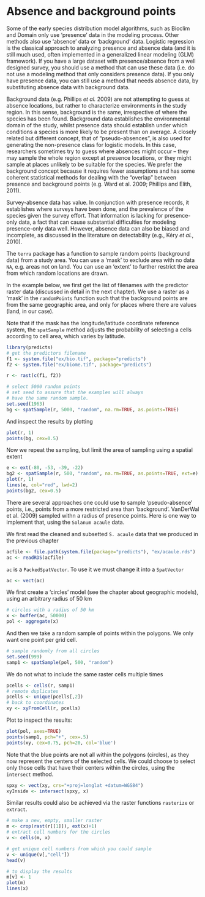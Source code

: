 
# Absence and background points


Some of the early species distribution model algorithms, such as Bioclim and Domain only use 'presence' data in the modeling process. Other methods also use 'absence' data or 'background' data. Logistic regression is the classical approach to analyzing presence and absence data (and it is still much used, often implemented in a generalized linear modeling (GLM) framework). If you have a large dataset with presence/absence from a well designed survey, you should use a method that can use these data (i.e. do not use a modeling method that only considers presence data). If you only have presence data, you can still use a method that needs absence data, by substituting absence data with background data. 

Background data (e.g. Phillips *et al.* 2009) are not attempting to guess at absence locations, but rather to characterize environments in the study region. In this sense, background is the same, irrespective of where the species has been found. Background data establishes the environmental domain of the study, whilst presence data should establish under which conditions a species is more likely to be present than on average. A closely related but different concept, that of "pseudo-absences", is also used for generating the non-presence class for logistic models. In this case, researchers sometimes try to guess where absences might occur – they may sample the whole region except at presence locations, or they might sample at places unlikely to be suitable for the species. We prefer the background concept because it requires fewer assumptions and has some coherent statistical methods for dealing with the "overlap" between presence and background points (e.g. Ward et al. 2009; Phillips and Elith, 2011). 

Survey-absence data has value. In conjunction with presence records, it establishes where surveys have been done, and the prevalence of the species given the survey effort. That information is lacking for presence-only data, a fact that can cause substantial difficulties for modeling presence-only data well.  However, absence data can also be biased and incomplete, as discussed in the literature on detectability (e.g., Kéry *et al.*, 2010).  

The `terra` package has a function to sample random points (background data) from a study area. You can use a 'mask' to exclude area with no data `NA`, e.g. areas not on land. You can use an 'extent' to further restrict the area from which random locations are drawn.  

In the example below, we first get the list of filenames with the predictor raster data (discussed in detail in the next chapter). We use a raster as a 'mask' in the `randomPoints` function such that the background points are from the same geographic area, and only for places where there are values (land, in our case). 

Note that if the mask has the longitude/latitude coordinate reference system, the `spatSample` method adjusts the probability of selecting a cells according to cell area, which varies by latitude.

```r
library(predicts)
# get the predictors filename  
f1 <- system.file("ex/bio.tif", package="predicts")
f2 <- system.file("ex/biome.tif", package="predicts")

r <- rast(c(f1, f2))

# select 5000 random points
# set seed to assure that the examples will always
# have the same random sample.
set.seed(1963)
bg <- spatSample(r, 5000, "random", na.rm=TRUE, as.points=TRUE)
```

And inspect the results by plotting
```r
plot(r, 1)
points(bg, cex=0.5)
```

Now we repeat the sampling, but limit the area of sampling using a spatial extent

```r
e <- ext(-80, -53, -39, -22)
bg2 <- spatSample(r, 500, "random", na.rm=TRUE, as.points=TRUE, ext=e)
plot(r, 1)
lines(e, col="red", lwd=2)
points(bg2, cex=0.5)
```

There are several approaches one could use to sample 'pseudo-absence' points, i.e., points from a more restricted area than 'background'. VanDerWal et al. (2009) sampled withn a radius of presence points. Here is one way to implement that, using the `Solanum acaule` data.

We first read the cleaned and subsetted `S. acaule` data that we produced in the previous chapter 
```r
acfile <- file.path(system.file(package="predicts"), "ex/acaule.rds")
ac <- readRDS(acfile)
```

`ac` is a `PackedSpatVector`. To use it we must change it into a `SpatVector`

```r
ac <- vect(ac)
```

We first create a 'circles' model (see the chapter about geographic models), using an arbitrary radius of 50 km
```r
# circles with a radius of 50 km
x <- buffer(ac, 50000)
pol <- aggregate(x)
```



And then we take a random sample of points within the polygons. We only want one point per grid cell.

```r
# sample randomly from all circles
set.seed(999)
samp1 <- spatSample(pol, 500, "random")
```

We do not what to include the same raster cells multiple times

```r
pcells <- cells(r, samp1)
# remote duplicates
pcells <- unique(pcells[,2])
# back to coordinates
xy <- xyFromCell(r, pcells)
```

Plot to inspect the results:

```r
plot(pol, axes=TRUE)
points(samp1, pch="+", cex=.5)
points(xy, cex=0.75, pch=20, col='blue')
```

Note that the blue points are not all within the polygons (circles), as they now represent the centers of the selected cells. We could choose to select only those cells that have their centers within the circles, using the `intersect` method.

```r
spxy <- vect(xy, crs="+proj=longlat +datum=WGS84")
xyInside <- intersect(spxy, x)
```

Similar results could also be achieved via the raster functions `rasterize` or `extract`.

```r
# make a new, empty, smaller raster
m <- crop(rast(r[[1]]), ext(x)+1)
# extract cell numbers for the circles
v <- cells(m, x)

# get unique cell numbers from which you could sample
v <- unique(v[,"cell"])
head(v)

# to display the results
m[v] <- 1
plot(m)
lines(x)
```

